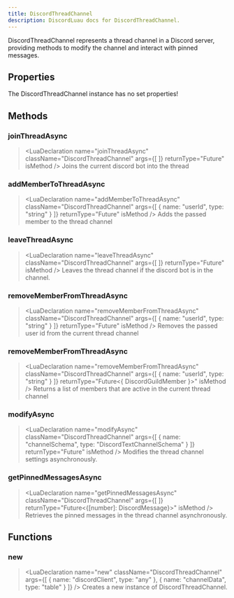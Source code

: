 ```yaml
---
title: DiscordThreadChannel
description: DiscordLuau docs for DiscordThreadChannel.
---
```

[//]: # (This file was automatically compiled through the Generator luau code under this repository)
[//]: # (if you want to edit the documentation of discord-luau, please write changes)
[//]: # (to the discord-luau repository itself, we extract the comments from discord-luau and translate)
[//]: # (them into markdown files that Nextra can interpret!)

[//]: # (----- DOCUMENT IMPORTS ----- )


[//]: # (----- DOCUMENT DESCRIPTION ----- )

DiscordThreadChannel represents a thread channel in a Discord server, providing methods to modify the channel and interact with pinned messages.

[//]: # (----- DOCUMENT PROPERTIES ----- )

## Properties

The DiscordThreadChannel instance has no set properties!

[//]: # (----- DOCUMENT METHODS ----- )

## Methods

### joinThreadAsync

> <LuaDeclaration name="joinThreadAsync" className="DiscordThreadChannel" args={[  ]} returnType="Future<unknown>" isMethod />
Joins the current discord bot into the thread
### addMemberToThreadAsync

> <LuaDeclaration name="addMemberToThreadAsync" className="DiscordThreadChannel" args={[ { name: "userId", type: "string" } ]} returnType="Future<unknown>" isMethod />
Adds the passed member to the thread channel
### leaveThreadAsync

> <LuaDeclaration name="leaveThreadAsync" className="DiscordThreadChannel" args={[  ]} returnType="Future<unknown>" isMethod />
Leaves the thread channel if the discord bot is in the channel.
### removeMemberFromThreadAsync

> <LuaDeclaration name="removeMemberFromThreadAsync" className="DiscordThreadChannel" args={[ { name: "userId", type: "string" } ]} returnType="Future<unknown>" isMethod />
Removes the passed user id from the current thread channel
### removeMemberFromThreadAsync

> <LuaDeclaration name="removeMemberFromThreadAsync" className="DiscordThreadChannel" args={[ { name: "userId", type: "string" } ]} returnType="Future<{ DiscordGuildMember }>" isMethod />
Returns a list of members that are active in the current thread channel
### modifyAsync

> <LuaDeclaration name="modifyAsync" className="DiscordThreadChannel" args={[ { name: "channelSchema", type: "DiscordTextChannelSchema" } ]} returnType="Future<unknown>" isMethod />
Modifies the thread channel settings asynchronously.
### getPinnedMessagesAsync

> <LuaDeclaration name="getPinnedMessagesAsync" className="DiscordThreadChannel" args={[  ]} returnType="Future<{[number]: DiscordMessage}>" isMethod />
Retrieves the pinned messages in the thread channel asynchronously.

[//]: # (----- DOCUMENT FUNCTIONS ----- )

## Functions

### new

> <LuaDeclaration name="new" className="DiscordThreadChannel" args={[ { name: "discordClient", type: "any" }, { name: "channelData", type: "table" } ]} />
Creates a new instance of DiscordThreadChannel.

